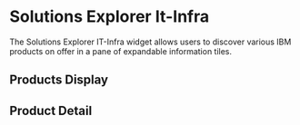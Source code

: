 
<Meta
  title="Widgets/Solutions Explorer IT-Infra/Widget"
  decorators={[storyWithTranslation(IBMLocale.EN)]}
/>

# Solutions Explorer It-Infra

The Solutions Explorer IT-Infra widget allows users to discover various IBM products on offer in a pane of expandable information tiles.

<Story id="widgets-solutions-explorer-it-infra-components--default" />

## Products Display

<Story id="widgets-solutions-explorer-it-infra-components-products-display--default" />

## Product Detail

<Story id="widgets-solutions-explorer-it-infra-components-product-detail--default" />
